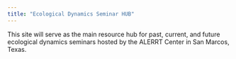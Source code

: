 ```yaml
---
title: "Ecological Dynamics Seminar HUB"
---
```


This site will serve as the main resource hub for past, current, and future ecological dynamics seminars hosted by the ALERRT Center in San Marcos, Texas.
